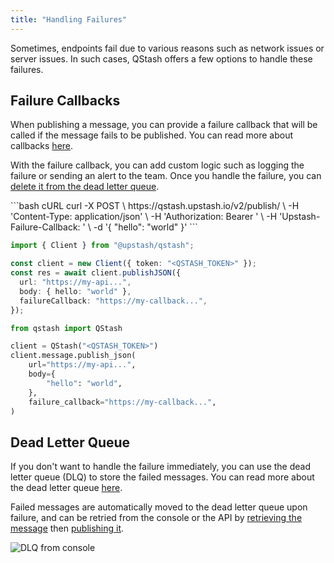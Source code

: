 ---
title: "Handling Failures"
---

Sometimes, endpoints fail due to various reasons such as network issues or server issues.
In such cases, QStash offers a few options to handle these failures.

## Failure Callbacks

When publishing a message, you can provide a failure callback that will be called if the message fails to be published.
You can read more about callbacks [here](/qstash/features/callbacks).

With the failure callback, you can add custom logic such as logging the failure or sending an alert to the team. 
Once you handle the failure, you can [delete it from the dead letter queue](/qstash/api/dlq/deleteMessage).

<CodeGroup>
```bash cURL
curl -X POST \
  https://qstash.upstash.io/v2/publish/<DESTINATION_URL> \
  -H 'Content-Type: application/json' \
  -H 'Authorization: Bearer <QSTASH_TOKEN>' \
  -H 'Upstash-Failure-Callback: <CALLBACK_URL>' \
  -d '{ "hello": "world" }'
```

```typescript Typescript
import { Client } from "@upstash/qstash";

const client = new Client({ token: "<QSTASH_TOKEN>" });
const res = await client.publishJSON({
  url: "https://my-api...",
  body: { hello: "world" },
  failureCallback: "https://my-callback...",
});
```

```python Python
from qstash import QStash

client = QStash("<QSTASH_TOKEN>")
client.message.publish_json(
    url="https://my-api...",
    body={
        "hello": "world",
    },
    failure_callback="https://my-callback...",
)
```
</CodeGroup>

## Dead Letter Queue

If you don't want to handle the failure immediately, you can use the dead letter queue (DLQ) to store the failed messages.
You can read more about the dead letter queue [here](/qstash/features/dlq).

Failed messages are automatically moved to the dead letter queue upon failure, and can be retried from the console or
the API by [retrieving the message](/qstash/api/dlq/getMessage) then [publishing it](/qstash/api/messages/create).

<Frame>
  <img src="/img/qstash/dlq-console.png" alt="DLQ from console" />
</Frame>